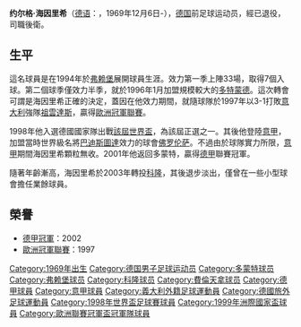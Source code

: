 {{noteta|G1=足球}}{{Football player infobox
| playername = 约尔格·海因里希
| image = [[File:090815_J.Heinrich_Harzmann164.jpg|240px]]
| fullname = Jörg Heinrich
| englishfullname = 
| height = 186cm
| nickname = 
| dateofbirth = 1969年12月6日
| cityofbirth = [[拉特诺|拉特诺]]
| countryofbirth = [[德国|德国]]
| currentclub = 已退役
| clubnumber = 
| position = 后卫
| youthyears = 1990年-1994年
| youthclubs = [[埃姆登足球俱乐部|埃姆登]]
| years = 1994年-1996年<br />1996年-1998年<br />1998年-2000年<br />2000年-2003年<br />2003年-2004年
| clubs = [[弗赖堡足球俱乐部|弗赖堡]]<br />[[多特蒙德足球俱乐部|多特蒙德]]<br />[[佛罗伦萨足球俱乐部|佛罗伦萨]]<br />[[多特蒙德足球俱乐部|多特蒙德]]<br />[[科隆足球俱乐部|科隆]]
| caps(goals) = 41(7)<br />81(11)<br />57(5)<br />63(7)<br />20(0)
| nationalyears = 1995年-2002年
| nationalteam = [[德国国家足球队|德国]]
| nationalcaps(goals) = 37(2)
| pcupdate = 2008年6月6日 (五) 11:31 (UTC)
| ntupdate = 2008年6月6日 (五) 11:31 (UTC)
}}
'''约尔格·海因里希'''（[[德语|德语]]：'''{{lang|de|Jörg Heinrich}}'''，1969年12月6日-），[[德国|德国]]前足球运动员，經已退役，司職後衛。

==生平==
這名球員是在1994年於[[弗赖堡足球俱乐部|弗赖堡]]展開球員生涯。效力第一季上陣33場，取得7個入球。第二個球季僅效力半季，就於1996年1月加盟規模較大的[[多特蒙德足球俱乐部|多特蒙德]]。這次轉會可謂是海因里希正確的決定，蓋因在他效力期間，就隨球隊於1997年以3-1打敗[[意大利|意大利]]強隊[[祖雲達斯|祖雲達斯]]，贏得[[歐洲冠軍聯賽|歐洲冠軍聯賽]]。

1998年他入選德國國家隊出戰[[1998年世界盃|該屆世界盃]]，為該屆正選之一。其後他登陸[[意甲|意甲]]，加盟當時世界級名將[[巴迪斯圖達|巴迪斯圖達]]效力的球會[[佛罗伦萨足球俱乐部|佛罗伦萨]]。不過由於球隊實力所限，[[意甲|意甲]]期間海因里希顆粒無收。2001年他返回多蒙特，贏得[[德甲|德甲]]聯賽冠軍。

隨著年齡漸高，海因里希於2003年轉投[[科隆足球俱乐部|科隆]]，其後退步淡出，僅曾在一些小型球會擔任業餘球員。

==榮譽==
* [[德甲|德甲冠軍]]：2002
* [[歐洲冠軍聯賽|歐洲冠軍聯賽]]：1997

{{1998年世界杯足球赛德国参赛名单}}

{{DEFAULTSORT:Heinrich, Jorg}}
[[Category:1969年出生|Category:1969年出生]]
[[Category:德国男子足球运动员|Category:德国男子足球运动员]]
[[Category:多蒙特球员|Category:多蒙特球员]]
[[Category:弗赖堡球员|Category:弗赖堡球员]]
[[Category:科隆球员|Category:科隆球员]]
[[Category:費倫天拿球员|Category:費倫天拿球员]]
[[Category:德甲球員|Category:德甲球員]]
[[Category:意甲球員|Category:意甲球員]]
[[Category:義大利外籍足球運動員|Category:義大利外籍足球運動員]]
[[Category:德國旅外足球運動員|Category:德國旅外足球運動員]]
[[Category:1998年世界盃足球賽球員|Category:1998年世界盃足球賽球員]]
[[Category:1999年洲際國家盃球員|Category:1999年洲際國家盃球員]]
[[Category:歐洲聯賽冠軍盃冠軍隊球員|Category:歐洲聯賽冠軍盃冠軍隊球員]]